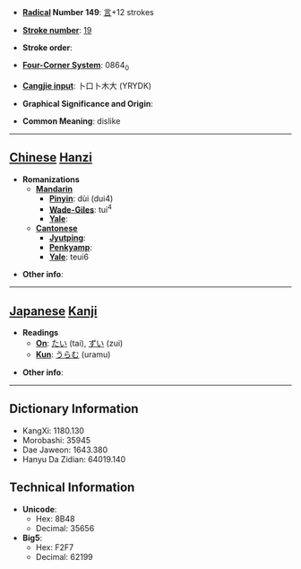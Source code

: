 * '''[[Wiktionary:Chinese radical index| Radical]] Number 149''': [[Wiktionary:Chinese radical index 言|言]]+12 strokes

* '''[[Wiktionary:Chinese total strokes index|Stroke number]]''': [[Wiktionary:Chinese total strokes index 19|19]]

* '''Stroke order''': 

* '''[[Wiktionary:Chinese four corner index|Four-Corner System]]''': 0864<sub>0</sub>

* '''[[Wiktionary:Chinese Cangjie index|Cangjie input]]''': 卜口卜木大 (YRYDK)

* '''Graphical Significance and Origin''': 

* '''Common Meaning''': dislike

----

== [[Chinese]] [[Hanzi]] ==

* '''Romanizations'''
** '''[[Mandarin]]'''
*** '''[[Pinyin]]''': dùi (dui4)
*** '''[[Wade-Giles]]''': tui<sup>4</sup>
*** '''[[Yale]]''': 
** '''[[Cantonese]]'''
*** '''[[Jyutping]]''':
*** '''[[Penkyamp]]''': 
*** '''[[Yale]]''': teui6

* '''Other info''': 

----

== [[Japanese]] [[Kanji]] ==

* '''Readings'''
** '''[[On]]''': [[たい]] (tai), [[ずい]] (zui)
** '''[[Kun]]''': [[うらむ]] (uramu)

* '''Other info''':  

----

== Dictionary Information ==

* KangXi: 1180.130
* Morobashi: 35945
* Dae Jaweon: 1643.380
* Hanyu Da Zidian: 64019.140

== Technical Information ==

* '''Unicode''':
** Hex: 8B48
** Decimal: 35656
* '''Big5''':
** Hex: F2F7
** Decimal: 62199